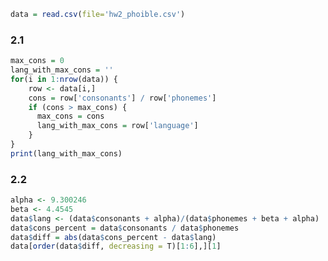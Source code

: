 ```r
data = read.csv(file='hw2_phoible.csv')
```
### 2.1
```r
max_cons = 0
lang_with_max_cons = ''
for(i in 1:nrow(data)) {
    row <- data[i,]
    cons = row['consonants'] / row['phonemes']
    if (cons > max_cons) {
      max_cons = cons
      lang_with_max_cons = row['language']
    }
}
print(lang_with_max_cons)
```
### 2.2
```r
alpha <- 9.300246
beta <- 4.4545
data$lang <- (data$consonants + alpha)/(data$phonemes + beta + alpha)
data$cons_percent = data$consonants / data$phonemes
data$diff = abs(data$cons_percent - data$lang)
data[order(data$diff, decreasing = T)[1:6],][1]
```